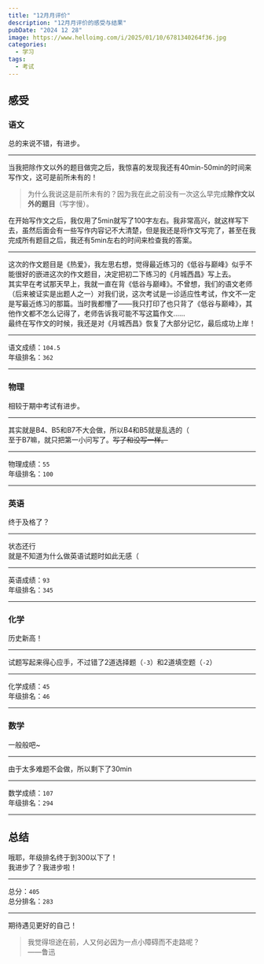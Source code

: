 ```yaml
---
title: "12月月评价"
description: "12月月评价的感受与结果"
pubDate: "2024 12 28"
image: https://www.helloimg.com/i/2025/01/10/6781340264f36.jpg
categories:
  - 学习
tags:
  - 考试
---
```


## 感受

### 语文

总的来说不错，有进步。 

---

当我把除作文以外的题目做完之后，我惊喜的发现我还有40min-50min的时间来写作文，这可是前所未有的！  

> 为什么我说这是前所未有的？因为我在此之前没有一次这么早完成**除作文以外的题目**（写字慢）。  

在开始写作文之后，我仅用了5min就写了100字左右。我非常高兴，就这样写下去，虽然后面会有一些写作内容记不大清楚，但是我还是将作文写完了，甚至在我完成所有题目之后，我还有5min左右的时间来检查我的答案。

---

这次的作文题目是《热爱》，我左思右想，觉得最近练习的《低谷与巅峰》似乎不能很好的嵌进这次的作文题目，决定把初二下练习的《月城西昌》写上去。  
其实早在考试那天早上，我就一直在背《低谷与巅峰》。不曾想，我们的语文老师（后来被证实是出题人之一）对我们说，这次考试是一诊适应性考试，作文不一定是写最近练习的那篇。当时我都懵了——我只打印了也只背了《低谷与巅峰》，其他作文都不怎么记得了，老师告诉我可能不写这篇作文……  
最终在写作文的时候，我还是对《月城西昌》恢复了大部分记忆，最后成功上岸！ 

---

语文成绩：`104.5`  
年级排名：`362`

---

### 物理  

相较于期中考试有进步。

---

其实就是B4、B5和B7不大会做，所以B4和B5就是乱选的（  
至于B7嘛，就只把第一小问写了。~~写了和没写一样。~~

---

物理成绩：`55`  
年级排名：`100`

---

### 英语  

终于及格了？

---

状态还行  
就是不知道为什么做英语试题时如此无感（  

---

英语成绩：`93`  
年级排名：`345`  

---

### 化学  

历史新高！  

---

试题写起来得心应手，不过错了2道选择题（`-3`）和2道填空题（`-2`）  

---

化学成绩：`45`  
年级排名：`46`

---

### 数学  

一般般吧~

---

由于太多难题不会做，所以剩下了30min  

---

数学成绩：`107`  
年级排名：`294`  

---

## 总结  

哦耶，年级排名终于到300以下了！  
我进步了？我进步啦！  

---

总分：`405`  
总分排名：`283`  

---

期待遇见更好的自己！  

> 我觉得坦途在前，人又何必因为一点小障碍而不走路呢？  
——鲁迅